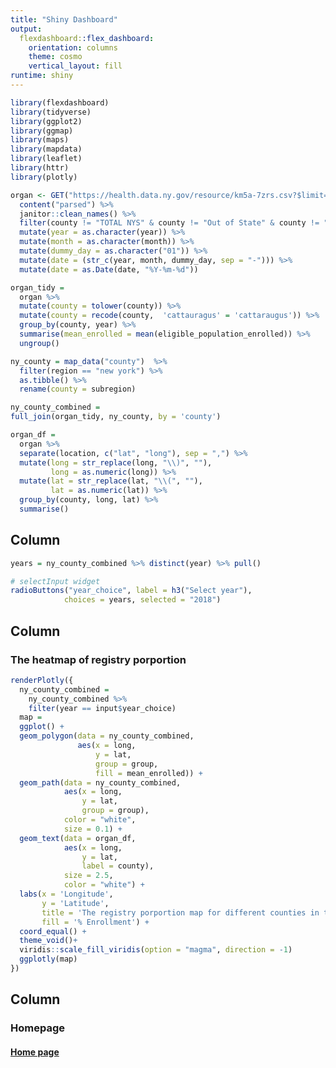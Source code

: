```yaml
---
title: "Shiny Dashboard"
output: 
  flexdashboard::flex_dashboard:
    orientation: columns
    theme: cosmo
    vertical_layout: fill
runtime: shiny
---
```


```r
library(flexdashboard)
library(tidyverse)
library(ggplot2)
library(ggmap)
library(maps)
library(mapdata)
library(leaflet)
library(httr)
library(plotly)
```

```r
organ <- GET("https://health.data.ny.gov/resource/km5a-7zrs.csv?$limit=10000") %>% 
  content("parsed") %>%
  janitor::clean_names() %>%
  filter(county != "TOTAL NYS" & county != "Out of State" & county != "Unknown") %>%
  mutate(year = as.character(year)) %>%
  mutate(month = as.character(month)) %>%
  mutate(dummy_day = as.character("01")) %>%
  mutate(date = (str_c(year, month, dummy_day, sep = "-"))) %>%
  mutate(date = as.Date(date, "%Y-%m-%d"))

organ_tidy = 
  organ %>% 
  mutate(county = tolower(county)) %>% 
  mutate(county = recode(county,  'cattauragus' = 'cattaraugus')) %>% 
  group_by(county, year) %>% 
  summarise(mean_enrolled = mean(eligible_population_enrolled)) %>% 
  ungroup()

ny_county = map_data("county")  %>% 
  filter(region == "new york") %>% 
  as.tibble() %>% 
  rename(county = subregion)

ny_county_combined = 
full_join(organ_tidy, ny_county, by = 'county')

organ_df = 
  organ %>% 
  separate(location, c("lat", "long"), sep = ",") %>% 
  mutate(long = str_replace(long, "\\)", ""),
         long = as.numeric(long)) %>% 
  mutate(lat = str_replace(lat, "\\(", ""),
         lat = as.numeric(lat)) %>% 
  group_by(county, long, lat) %>% 
  summarise()
```

Column {.sidebar}
-----------------------------------------------------------------------

```r
years = ny_county_combined %>% distinct(year) %>% pull()

# selectInput widget
radioButtons("year_choice", label = h3("Select year"),
            choices = years, selected = "2018")
```



Column {data-width=950}
-----------------------------------------------------------------------

### The heatmap of registry porportion

```r
renderPlotly({
  ny_county_combined =
    ny_county_combined %>% 
    filter(year == input$year_choice)
  map = 
  ggplot() + 
  geom_polygon(data = ny_county_combined, 
               aes(x = long, 
                   y = lat, 
                   group = group, 
                   fill = mean_enrolled)) +
  geom_path(data = ny_county_combined, 
            aes(x = long, 
                y = lat,
                group = group), 
            color = "white", 
            size = 0.1) +
  geom_text(data = organ_df, 
            aes(x = long, 
                y = lat, 
                label = county),
            size = 2.5,
            color = "white") +
  labs(x = 'Longitude', 
       y = 'Latitude', 
       title = 'The registry porportion map for different counties in the New York State', 
       fill = '% Enrollment') +
  coord_equal() +
  theme_void()+
  viridis::scale_fill_viridis(option = "magma", direction = -1)
  ggplotly(map)
})

```

Column {data-width=50}
-----------------------------------------------------------------------

### Homepage
<a target="_blank" href="https://jackyan0320.github.io/p8105_final_project/index.html">
  <h4>Home page</h4>
</a>
